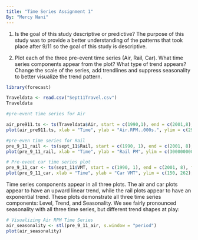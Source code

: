 ```yaml
---
title: "Time Series Assignment 1" 
By: "Mercy Nani"
---
```



1. Is the goal of this study descriptive or predictive?
The purpose of this study was to provide a better understanding of the patterns that took place after 9/11 so the goal of this study is descriptive. 

2. Plot each of the three pre-event time series (Air, Rail, Car).
What time series components appear from the plot?
What type of trend appears? Change the scale of the series, add trendlines and suppress seasonality to better visualize the trend pattern.
```r
library(forecast)
```



```r
Traveldata <- read.csv("Sept11Travel.csv")
Traveldata 
```


```r
#pre-event time series for Air 

air_pre911.ts <- ts(Traveldata$Air, start = c(1990,1), end = c(2001,8), freq = 12)
plot(air_pre911.ts, xlab = "Time", ylab = "Air.RPM..000s.", ylim = c(29000000, 70000000), bty = "l")


```
```r
#pre-even time series for Rail
pre_9_11_rail <- ts(sept_11$Rail, start = c(1990, 1), end = c(2001, 8), freq = 12)
plot(pre_9_11_rail, xlab = "Time", ylab = "Rail PM", ylim = c(300000000, 700000000), bty = "l")
```


```r
# Pre-event car time series plot
pre_9_11_car <- ts(sept_11$VMT, start = c(1990, 1), end = c(2001, 8), freq = 12)
plot(pre_9_11_car, xlab = "Time", ylab = "Car VMT", ylim = c(150, 262), bty = "l")
```

Time series components appear in all three plots. The air and car plots appear to have an upward linear trend, while the rail plots appear to have an exponential trend.
These plots demonstrate all three time series components: Level, Trend, and Seasonality.
We see fairly pronounced seasonality with all three time series, but different trend shapes at play:

```r
# Visualizing Air RPM Time Series
air_seasonality <- stl(pre_9_11_air, s.window = "period")
plot(air_seasonality)
```


```r

```

